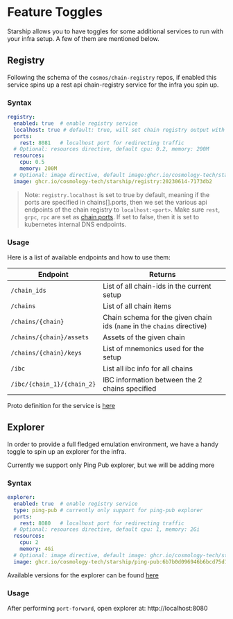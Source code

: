 # Feature Toggles

Starship allows you to have toggles for some additional
services to run with your infra setup. A few of them are
mentioned below.

## Registry

Following the schema of the `cosmos/chain-registry` repos,
if enabled this service spins up a rest api chain-registry service
for the infra you spin up.

### Syntax

```yaml
registry:
  enabled: true  # enable registry service
  localhost: true # default: true, will set chain registry output with api endpoints pointing to localhost, using the chains[].ports for localhost endpoints
  ports:
    rest: 8081   # localhost port for redirecting traffic
  # Optional: resources directive, default cpu: 0.2, memory: 200M
  resources:
    cpu: 0.5
    memory: 200M
  # Optional: image directive, default image:ghcr.io/cosmology-tech/starship/registry:20230614-7173db2
  image: ghcr.io/cosmology-tech/starship/registry:20230614-7173db2
```

> Note: `registry.localhost` is set to true by default, meaning if the ports are specified in chains[].ports, then we set the various api endpoints of the chain registry to `localhost:<port>`. Make sure `rest`, `grpc`, `rpc` are set as [chain ports](https://github.com/cosmology-tech/starship/blob/main/docs/pages/config/chains.mdx#ports). If set to false, then it is set to kubernetes internal DNS endpoints.

### Usage

Here is a list of available endpoints and how to use them:

| Endpoint                      | Returns
| ----------------------------- |----------------------------------------------------------------------------
| `/chain_ids`                  | List of all chain-ids in the current setup
|`/chains`                      | List of all chain items
| `/chains/{chain}`             | Chain schema for the given chain ids (`name` in the `chains` directive)
| `/chains/{chain}/assets`      | Assets of the given chain
| `/chains/{chain}/keys`        | List of mnemonics used for the setup
| `/ibc`                        | List all ibc info for all chains
| `/ibc/{chain_1}/{chain_2}`    | IBC information between the 2 chains specified

Proto definition for the service is [here](https://github.com/cosmology-tech/starship/blob/main/proto/registry/service.proto)

## Explorer
In order to provide a full fledged emulation environment, we have
a handy toggle to spin up an explorer for the infra.

Currently we support only Ping Pub explorer, but we will be adding more

### Syntax

```yaml
explorer:
  enabled: true  # enable registry service
  type: ping-pub # currently only support for ping-pub explorer
  ports:
    rest: 8080   # localhost port for redirecting traffic
  # Optional: resources directive, default cpu: 1, memory: 2Gi
  resources:
    cpu: 2
    memory: 4Gi
  # Optional: image directive, default image: ghcr.io/cosmology-tech/starship/ping-pub:6b7b0d096946b6bcd75d15350c7345da0d4576db
  image: ghcr.io/cosmology-tech/starship/ping-pub:6b7b0d096946b6bcd75d15350c7345da0d4576db
```

Available versions for the explorer can be found [here](https://github.com/cosmology-tech/starship/pkgs/container/starship%2Fexposer/versions?filters%5Bversion_type%5D=tagged)

### Usage

After performing `port-forward`, open explorer at: http://localhost:8080
